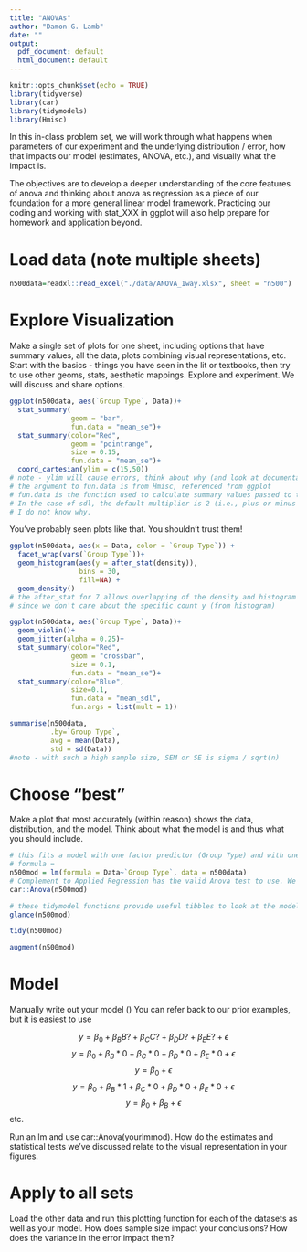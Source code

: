```yaml
---
title: "ANOVAs"
author: "Damon G. Lamb"
date: ""
output:
  pdf_document: default
  html_document: default
---
```


```r
knitr::opts_chunk$set(echo = TRUE)
library(tidyverse)
library(car)
library(tidymodels)
library(Hmisc)
```

In this in-class problem set, we will work through what happens when parameters of our experiment and the underlying distribution / error, how that impacts our model (estimates, ANOVA, etc.), and visually what the impact is. 

The objectives are to develop a deeper understanding of the core features of anova and thinking about anova as regression as a piece of our foundation for a more general linear model framework. 
Practicing our coding and working with stat_XXX in ggplot will also help prepare for homework and application beyond.


# Load data (note multiple sheets)

```r
n500data=readxl::read_excel("./data/ANOVA_1way.xlsx", sheet = "n500")


```


# Explore Visualization

Make a single set of plots for one sheet, including options that have summary values, all the data, plots combining visual representations, etc. Start with the basics - things you have seen in the lit or textbooks, then try to use other geoms, stats, aesthetic mappings. Explore and experiment. We will discuss and share options.

```r
ggplot(n500data, aes(`Group Type`, Data))+
  stat_summary( 
               geom = "bar",
               fun.data = "mean_se")+
  stat_summary(color="Red", 
               geom = "pointrange",
               size = 0.15,
               fun.data = "mean_se")+
  coord_cartesian(ylim = c(15,50))
# note - ylim will cause errors, think about why (and look at documentation)
# the argument to fun.data is from Hmisc, referenced from ggplot
# fun.data is the function used to calculate summary values passed to the geometry selected
# In the case of sdl, the default multiplier is 2 (i.e., plus or minus 2 sd)
# I do not know why.
```


You've probably seen plots like that.
You shouldn't trust them!


```r
ggplot(n500data, aes(x = Data, color = `Group Type`)) +
  facet_wrap(vars(`Group Type`))+
  geom_histogram(aes(y = after_stat(density)),
                 bins = 30, 
                 fill=NA) +
  geom_density()
# the after_stat for 7 allows overlapping of the density and histogram in an elegant way
# since we don't care about the specific count y (from histogram)

```

```r
ggplot(n500data, aes(`Group Type`, Data))+
  geom_violin()+
  geom_jitter(alpha = 0.25)+
  stat_summary(color="Red", 
               geom = "crossbar",
               size = 0.1,
               fun.data = "mean_se")+
  stat_summary(color="Blue", 
               size=0.1, 
               fun.data = "mean_sdl", 
               fun.args = list(mult = 1))

summarise(n500data, 
          .by=`Group Type`, 
          avg = mean(Data), 
          std = sd(Data))
#note - with such a high sample size, SEM or SE is sigma / sqrt(n)
```


# Choose "best"
Make a plot that most accurately (within reason) shows the data, distribution, and the model.
Think about what the model is and thus what you should include.


```r
# this fits a model with one factor predictor (Group Type) and with one dependent variable (Data)
# formula = 
n500mod = lm(formula = Data~`Group Type`, data = n500data) 
# Complement to Applied Regression has the valid Anova test to use. We will dig into this later.
car::Anova(n500mod)

# these tidymodel functions provide useful tibbles to look at the model, fit, etc.
glance(n500mod)

tidy(n500mod)

augment(n500mod)
```

# Model

Manually write out your model () You can refer back to our prior examples, but it is easiest to use 

$$y = \beta_0 + \beta_{B}B? + \beta_{C}C? + \beta_{D}D? + \beta_{E}E? + \epsilon$$ 
$$y = \beta_0 + \beta_{B} *0+ \beta_{C}*0 + \beta_{D}*0 + \beta_{E}*0 + \epsilon$$ 
$$y = \beta_0 + \epsilon$$ 
$$y = \beta_0 + \beta_{B} *1+ \beta_{C}*0 + \beta_{D}*0 + \beta_{E}*0 + \epsilon$$ 
$$y = \beta_0 + \beta_{B}+ \epsilon$$ 
etc.


Run an lm and use car::Anova(yourlmmod). How do the estimates and statistical tests we've discussed relate to the visual representation in your figures. 


# Apply to all sets

Load the other data and run this plotting function for each of the datasets as well as your model.
How does sample size impact your conclusions? How does the variance in the error impact them?

